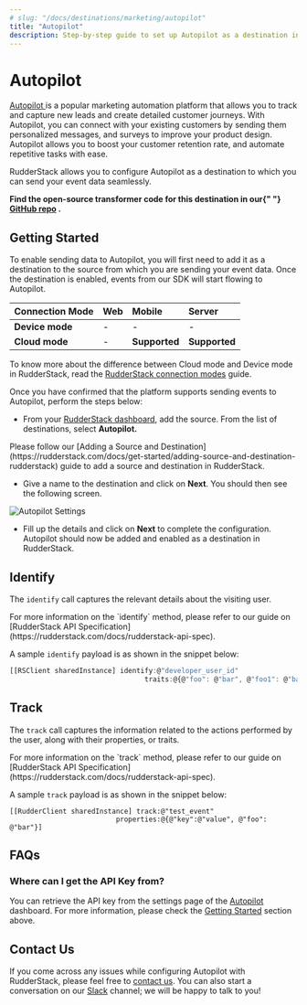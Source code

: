 ```yaml
---
# slug: "/docs/destinations/marketing/autopilot"
title: "Autopilot"
description: Step-by-step guide to set up Autopilot as a destination in RudderStack.
---
```


# Autopilot

[Autopilot ](https://www.autopilothq.com/)is a popular marketing automation platform that allows you to track and capture new leads and create detailed customer journeys. With Autopilot, you can connect with your existing customers by sending them personalized messages, and surveys to improve your product design. Autopilot allows you to boost your customer retention rate, and automate repetitive tasks with ease.

RudderStack allows you to configure Autopilot as a destination to which you can send your event data seamlessly.

<div class="successBlock">
  <strong>
    Find the open-source transformer code for this destination in our{" "}
    <a href="https://github.com/rudderlabs/rudder-transformer/tree/master/v0/destinations/autopilot">GitHub repo</a>
    .
  </strong>
</div>

## Getting Started

To enable sending data to Autopilot, you will first need to add it as a destination to the source from which you are sending your event data. Once the destination is enabled, events from our SDK will start flowing to Autopilot.

| **Connection Mode** | **Web** | **Mobile**    | **Server**    |
| :------------------ | :------ | :------------ | :------------ |
| **Device mode**     | -       | -             | -             |
| **Cloud mode**      | -       | **Supported** | **Supported** |

<div class="infoBlock">
To know more about the difference between Cloud mode and Device mode in RudderStack, read the <a href="../../get-started/rudderstack-connection-modes">RudderStack connection modes</a> guide.

</div>

Once you have confirmed that the platform supports sending events to Autopilot, perform the steps below:

- From your [RudderStack dashboard](https://app.rudderlabs.com/), add the source. From the list of destinations, select **Autopilot.**

<div class="infoBlock">
Please follow our [Adding a Source and Destination](https://rudderstack.com/docs/get-started/adding-source-and-destination-rudderstack) guide to add a source and destination in RudderStack.

</div>

- Give a name to the destination and click on **Next**. You should then see the following screen.

![Autopilot Settings](../../.gitbook/assets/autopilot.png)

- Fill up the details and click on **Next** to complete the configuration. Autopilot should now be added and enabled as a destination in RudderStack.

## Identify

The `identify` call captures the relevant details about the visiting user.

<div class="infoBlock">
For more information on the `identify` method, please refer to our guide on [RudderStack API Specification](https://rudderstack.com/docs/rudderstack-api-spec).

</div>

A sample `identify` payload is as shown in the snippet below:

```javascript
[[RSClient sharedInstance] identify:@"developer_user_id"
                                 traits:@{@"foo": @"bar", @"foo1": @"bar1"}];
```

## Track

The `track` call captures the information related to the actions performed by the user, along with their properties, or traits.

<div class="infoBlock">
For more information on the `track` method, please refer to our guide on [RudderStack API Specification](https://rudderstack.com/docs/rudderstack-api-spec).

</div>

A sample `track` payload is as shown in the snippet below:

```text
[[RudderClient sharedInstance] track:@"test_event"
                          properties:@{@"key":@"value", @"foo": @"bar"}]
```

## FAQs

### Where can I get the API Key from?

You can retrieve the API key from the settings page of the [Autopilot](https://dashboard.branch.io/#/settings) dashboard. For more information, please check the [Getting Started](https://rudderstack.com/docs/destinations/autopilot#getting-started) section above.

## Contact Us

If you come across any issues while configuring Autopilot with RudderStack, please feel free to [contact us](mailto:%20docs@rudderstack.com). You can also start a conversation on our [Slack](https://rudderstack.com/join-rudderstack-slack-community) channel; we will be happy to talk to you!
